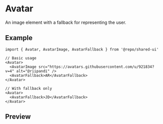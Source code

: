 
<Meta of={Stories} />

# Avatar

An image element with a fallback for representing the user.

## Example

```tsx
import { Avatar, AvatarImage, AvatarFallback } from '@repo/shared-ui'

// Basic usage
<Avatar>
  <AvatarImage src="https://avatars.githubusercontent.com/u/921834?v=4" alt="@riipandi" />
  <AvatarFallback>AR</AvatarFallback>
</Avatar>

// With fallback only
<Avatar>
  <AvatarFallback>JD</AvatarFallback>
</Avatar>
```

## Preview

<Primary />
